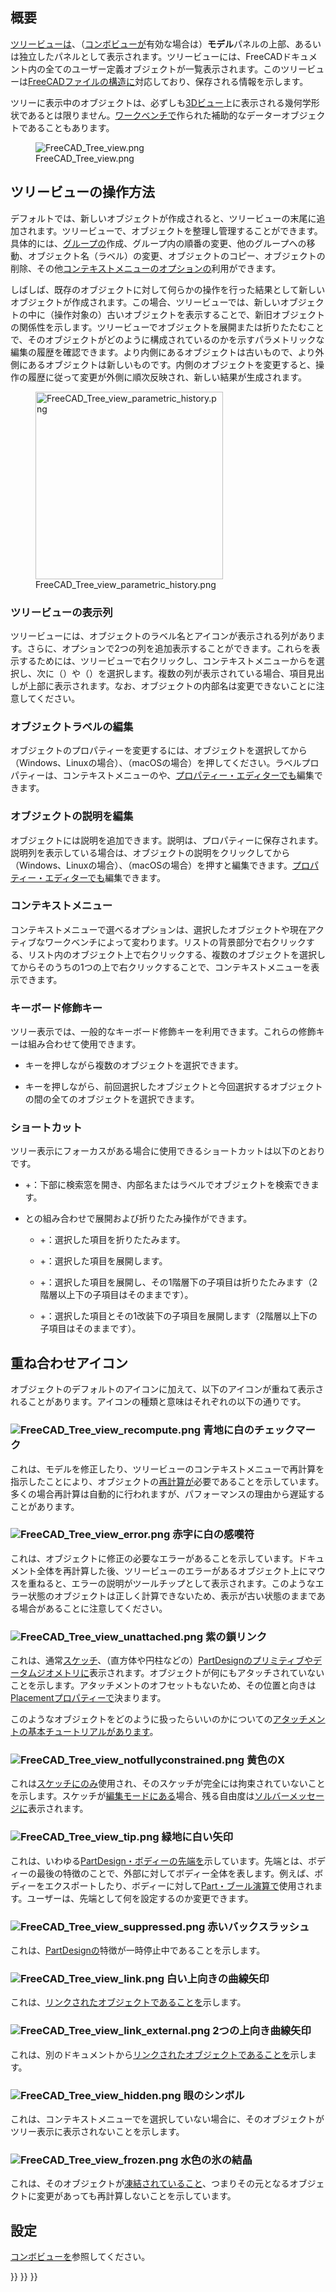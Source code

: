 <languages/>
{{TOCright}}

<span id="Introduction"></span>
== 概要 ==

[[Tree_view/ja|ツリービュー]]は、（[[Combo_view/ja|コンボビュー]]が有効な場合は）'''モデル'''パネルの上部、あるいは独立したパネルとして表示されます。ツリービューには、FreeCADドキュメント内の全てのユーザー定義オブジェクトが一覧表示されます。このツリービューは[[Document_structure/ja|FreeCADファイルの構造]]に対応しており、保存される情報を示します。

ツリーに表示中のオブジェクトは、必ずしも[[3D_view/ja|3Dビュー]]上に表示される幾何学形状であるとは限りません。[[Workbenches/ja|ワークベンチ]]で作られた補助的なデーターオブジェクトであることもあります。

[[File:FreeCAD_Tree_view.png]]

{{Caption|ドキュメント内の様々な要素を表示しているツリービュー}}

<span id="Working_with_the_Tree_View"></span>
== ツリービューの操作方法 ==

デフォルトでは、新しいオブジェクトが作成されると、ツリービューの末尾に追加されます。ツリービューで、オブジェクトを整理し管理することができます。具体的には、[[Std_Group/ja|グループ]]の作成、グループ内の順番の変更、他のグループへの移動、オブジェクト名（ラベル）の変更、オブジェクトのコピー、オブジェクトの削除、その他[[#Context_menu|コンテキストメニュー]]のオプションの利用ができます。

しばしば、既存のオブジェクトに対して何らかの操作を行った結果として新しいオブジェクトが作成されます。この場合、ツリービューでは、新しいオブジェクトの中に（操作対象の）古いオブジェクトを表示することで、新旧オブジェクトの関係性を示します。ツリービューでオブジェクトを展開または折りたたむことで、そのオブジェクトがどのように構成されているのかを示すパラメトリックな編集の履歴を確認できます。より内側にあるオブジェクトは古いもので、より外側にあるオブジェクトは新しいものです。内側のオブジェクトを変更すると、操作の履歴に従って変更が外側に順次反映され、新しい結果が生成されます。

[[File:FreeCAD_Tree_view_parametric_history.png|x300px]]

{{Caption|最上位のオブジェクトは、それ以前のオブジェクトに対して（パラメトリック）操作を行うことで作成されます。<br>
ツリービューを完全に展開すると、途中経過としての部分的なソリッドを作成するために使われた元の要素を確認できます。}}

<span id="Tree_View_columns"></span>
=== ツリービューの表示列 ===

ツリービューには、オブジェクトのラベル名とアイコンが表示される列があります。さらに、オプションで2つの列を追加表示することができます。これらを表示するためには、ツリービューで右クリックし、コンテキストメニューから{{MenuCommand|ツリー設定}}を選択し、次に{{MenuCommand|説明を表示}}（{{Version|0.21}}）や{{MenuCommand|内部名を表示}}（{{Version|1.0}}）を選択します。複数の列が表示されている場合、項目見出しが上部に表示されます。なお、オブジェクトの内部名は変更できないことに注意してください。

<span id="Edit_object_label"></span>
=== オブジェクトラベルの編集 ===

オブジェクトの{{PropertyData|ラベル}}プロパティーを変更するには、オブジェクトを選択してから{{KEY|F2}}（Windows、Linuxの場合）、{{KEY|Enter}}（macOSの場合）を押してください。ラベルプロパティーは、コンテキストメニューの{{MenuCommand|名前の変更}}や、[[Property_editor/ja|プロパティー・エディター]]でも編集できます。

<span id="Edit_object_description"></span>
=== オブジェクトの説明を編集 ===

オブジェクトには説明を追加できます。説明は、{{PropertyData|Label2}}プロパティーに保存されます。説明列を表示している場合は、オブジェクトの説明をクリックしてから{{KEY|F2}}（Windows、Linuxの場合）、{{KEY|Enter}}（macOSの場合）を押すと編集できます。[[Property_editor/ja|プロパティー・エディター]]でも編集できます。

<span id="Context_menu"></span>
=== コンテキストメニュー ===

コンテキストメニューで選べるオプションは、選択したオブジェクトや現在アクティブなワークベンチによって変わります。リストの背景部分で右クリックする、リスト内のオブジェクト上で右クリックする、複数のオブジェクトを選択してからそのうちの1つの上で右クリックすることで、コンテキストメニューを表示できます。

<span id="Keyboard_modifiers"></span>
=== キーボード修飾キー ===

ツリー表示では、一般的なキーボード修飾キーを利用できます。これらの修飾キーは組み合わせて使用できます。
* {{KEY|Ctrl}}キーを押しながら複数のオブジェクトを選択できます。
* {{KEY|Shift}}キーを押しながら、前回選択したオブジェクトと今回選択するオブジェクトの間の全てのオブジェクトを選択できます。

<span id="Keyboard_shortcuts"></span>
=== ショートカット ===

ツリー表示にフォーカスがある場合に使用できるショートカットは以下のとおりです。
* {{KEY|Ctrl}}+{{KEY|F}}：下部に検索窓を開き、内部名またはラベルでオブジェクトを検索できます。
* {{KEY|Alt}}と{{KEY|矢印}}の組み合わせで展開および折りたたみ操作ができます。{{Version|0.20}}
** {{KEY|Alt}}+{{KEY|←}}：選択した項目を折りたたみます。
** {{KEY|Alt}}+{{KEY|→}}：選択した項目を展開します。
** {{KEY|Alt}}+{{KEY|↑}}：選択した項目を展開し、その1階層下の子項目は折りたたみます（2階層以上下の子項目はそのままです）。
** {{KEY|Alt}}+{{KEY|↓}}：選択した項目とその1改装下の子項目を展開します（2階層以上下の子項目はそのままです）。

<span id="Overlay_icons"></span>
== 重ね合わせアイコン ==

オブジェクトのデフォルトのアイコンに加えて、以下のアイコンが重ねて表示されることがあります。アイコンの種類と意味はそれぞれの以下の通りです。

<span id="File:FreeCAD_Tree_view_recompute.png_White_check_mark_on_blue_background"></span>
=== [[File:FreeCAD_Tree_view_recompute.png]] 青地に白のチェックマーク ===

これは、モデルを修正したり、ツリービューのコンテキストメニューで再計算を指示したことにより、オブジェクトの[[Std_Refresh/ja|再計算]]が必要であることを示しています。多くの場合再計算は自動的に行われますが、パフォーマンスの理由から遅延することがあります。

<span id="File:FreeCAD_Tree_view_error.png_White_exclamation_mark_on_red_background"></span>
=== [[File:FreeCAD_Tree_view_error.png]] 赤字に白の感嘆符 ===

これは、オブジェクトに修正の必要なエラーがあることを示しています。ドキュメント全体を再計算した後、ツリービューのエラーがあるオブジェクト上にマウスを重ねると、エラーの説明がツールチップとして表示されます。このようなエラー状態のオブジェクトは正しく計算できないため、表示が古い状態のままである場合があることに注意してください。

<span id="File:FreeCAD_Tree_view_unattached.png_Purple_chain_link"></span>
=== [[File:FreeCAD_Tree_view_unattached.png]] 紫の鎖リンク ===

これは、通常[[Sketch/ja|スケッチ]]、（直方体や円柱などの）[[PartDesign_Workbench/ja|PartDesign]]のプリミティブや[[Datum/ja|データム]]ジオメトリに表示されます。オブジェクトが何にもアタッチされていないことを示します。アタッチメントのオフセットもないため、その位置と向きは[[Placement/ja|Placement]]プロパティーで決まります。

このようなオブジェクトをどのように扱ったらいいのかについての[[Basic_Attachment_Tutorial/ja|アタッチメントの基本チュートリアル]]があります。

<span id="File:FreeCAD_Tree_view_notfullyconstrained.png_Yellow_X"></span>
=== [[File:FreeCAD_Tree_view_notfullyconstrained.png]] 黄色のX ===

これは[[Sketch/ja|スケッチ]]にのみ使用され、そのスケッチが完全には拘束されていないことを示します。スケッチが[[Sketcher_EditSketch/ja|編集モード]]にある場合、残る自由度は[[Sketcher_Dialog/ja#Solver_messages|ソルバーメッセージ]]に表示されます。

<span id="File:FreeCAD_Tree_view_tip.png_White_arrow_on_green_background"></span>
=== [[File:FreeCAD_Tree_view_tip.png]] 緑地に白い矢印 ===

これは、いわゆる[[PartDesign_Body/ja|PartDesign・ボディー]]の[[PartDesign_Body/ja#Tip|先端]]を示しています。先端とは、ボディーの最後の特徴のことで、外部に対してボディー全体を表します。例えば、ボディーをエクスポートしたり、ボディーに対して[[Part_Boolean|Part・ブール演算]]で使用されます。ユーザーは、先端として何を設定するのか変更できます。

<span id="File:FreeCAD_Tree_view_suppressed.png_Red_backslash"></span>
=== [[File:FreeCAD_Tree_view_suppressed.png]] 赤いバックスラッシュ ===

{{Version|1.0}}

これは、[[PartDesign_Workbench|PartDesign]]の特徴が一時停止中であることを示します。

<span id="File:FreeCAD_Tree_view_link.png_White_upwards_curved_arrow"></span>
=== [[File:FreeCAD_Tree_view_link.png]] 白い上向きの曲線矢印 ===

これは、[[Std_LinkMake/ja|リンク]]されたオブジェクトであることを示します。

<span id="File:FreeCAD_Tree_view_link_external.png_Two_white_upwards_curved_arrows"></span>
=== [[File:FreeCAD_Tree_view_link_external.png]] 2つの上向き曲線矢印 ===

これは、別のドキュメントから[[Std_LinkMake/ja|リンク]]されたオブジェクトであることを示します。

<span id="File:FreeCAD_Tree_view_hidden.png_Eye_symbol"></span>
=== [[File:FreeCAD_Tree_view_hidden.png]] 眼のシンボル ===

<div class="mw-translate-fuzzy">
これは、コンテキストメニューで{{MenuCommand|非表示アイテムを表示}}を選択していない場合に、そのオブジェクトがツリー表示に表示されないことを示します。
</div>

<span id="File:FreeCAD_Tree_view_frozen.png_Cyan_ice_crystal"></span>
=== [[File:FreeCAD_Tree_view_frozen.png]] 水色の氷の結晶 ===

{{Version|1.0}}

これは、そのオブジェクトが[[Std_ToggleFreeze/ja|凍結]]されていること、つまりその元となるオブジェクトに変更があっても再計算しないことを示しています。

<span id="Preferences"></span>
== 設定 ==

[[Combo_view/ja#Preferences|コンボビュー]]を参照してください。


{{Interface_navi{{#translation:}}}}
{{Std_Base_navi{{#translation:}}}}
{{Userdocnavi{{#translation:}}}}